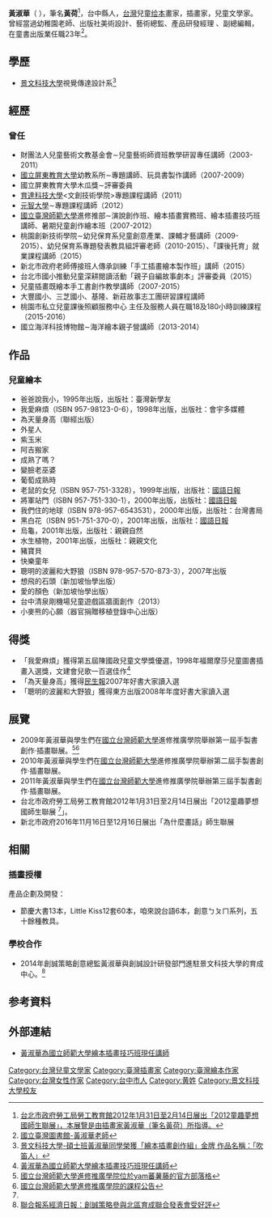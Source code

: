 {{Like-resume|time=2021-09-29T02:00:43+00:00}}
{{Infobox Artist
| bgcolour      = 
| name          = 黃淑華
| image         = 
| imagesize     = 
| caption       = 
| birthname     = 
| birthdate     = 
| location      = [[台灣|台灣]]
| deathdate     = 
| deathplace    = 
| field         = 繪本
| training      = 
| movement      = 
| works         = 
| patrons       = 
| awards        = 
}}

'''黃淑華'''（{{bd|1965年||||}} ），筆名'''黃荷'''<ref name="taipei.gov.tw">[http://www.bola.taipei.gov.tw/ct.asp?xItem=15857459&ctNode=25344&mp=116001 台北市政府勞工局勞工教育館2012年1月31日至2月14日展出「2012童趣夢想國師生聯展」，本展覽是由插畫家黃淑華（筆名黃荷）所指導。]{{Dead link|date=2019年12月 |bot=InternetArchiveBot |fix-attempted=yes }}</ref>，台中縣人，[[台灣|台灣]]兒童[[绘本|绘本]]畫家，插畫家，兒童文學家。曾經當過幼稚園老師、出版社美術設計、藝術總監、產品研發經理 、副總編輯，在童書出版業任職23年<ref>[https://www.ntl.edu.tw/showTeacherDetail.asp?xCuAttach=11100 國立臺灣圖書館-黃淑華老師]</ref>。

== 學歷 ==
*[[景文科技大學|景文科技大學]]視覺傳達設計系<ref>[http://vcd.just.edu.tw/files/14-1025-48542,r584-1.php?Lang=zh-tw 景文科技大學-碩士班黃淑華同學榮獲「繪本插畫創作組」金牌 作品名稱：「吹笛人」]</ref>

== 經歷 ==
=== 曾任 ===
* 財團法人兒童藝術文教基金會∼兒童藝術師資班教學研習專任講師（2003-2011）
* [[國立屏東教育大學|國立屏東教育大學]]幼教系所∼專題講師、玩具書製作講師（2007-2009）
* 國立屏東教育大學木瓜獎∼評審委員
* [[育達科技大學|育達科技大學]]<文創技術學院>專題課程講師（2011）
* [[元智大學|元智大學]]∼專題課程講師（2012）
* [[國立臺灣師範大學|國立臺灣師範大學]]進修推部∼演說創作班、繪本插畫實務班、繪本插畫技巧班講師、暑期兒童創作繪本班（2007-2012）
* 桃園創新技術學院∼幼兒保育系兒童創意產業、課輔才藝講師（2009-2015）、幼兒保育系專題發表教具組評審老師（2010-2015）、「課後托育」就業課程講師（2015）
* 新北市政府老師傅接班人傳承訓練「手工插畫繪本製作班」講師（2015）
* 台北市國小推動兒童深耕閱讀活動「親子自編故事劇本」評審委員（2015）
* 兒童插畫既繪本手工書創作教學講師（2007-2015）
* 大豐國小、三芝國小、基隆、新莊故事志工團研習課程講師
* 桃園市私立兒童課後照顧服務中心  主任及服務人員在職18及180小時訓練課程（2015-2016）
* 國立海洋科技博物館∼海洋繪本親子營講師（2013-2014）

== 作品 ==
=== 兒童繪本 ===
* 爸爸說我小，1995年出版，出版社：臺灣新學友
* 我愛麻煩（ISBN 957-98123-0-6），1998年出版，出版社：會宇多媒體
* 為天量身高（聯經出版）
* 外星人
* 紫玉米
* 阿吉搬家
* 成熟了嗎？
* 變臉老巫婆
* 葡萄成熟時
* 老鼠的女兒（ISBN 957-751-3328），1999年出版，出版社：[[國語日報|國語日報]]
* 將軍站門（ISBN 957-751-330-1），2000年出版，出版社：[[國語日報|國語日報]]
* 我們住的地球（ISBN 978-957-6543531），2000年出版，出版社：台灣書局
* 黑白花（ISBN 951-751-370-0），2001年出版，出版社：[[國語日報|國語日報]]
* 烏龜，2001年出版，出版社：親親自然
* 水生植物，2001年出版，出版社：親親文化
* 豬寶貝
* 快樂童年
* 聰明的波麗和大野狼（ISBN 978-957-570-873-3），2007年出版
*想飛的石頭（新加坡怡學出版）
*愛的顏色（新加坡怡學出版）
*台中清泉剛機場兒童遊戲區牆面創作（2013）
*小麥熊的心願（器官捐贈移植登錄中心出版）

== 得獎 ==
*「我愛麻煩」獲得第五屆陳國政兒童文學獎優選，1998年福爾摩莎兒童圖書插畫入選獎，文建會兒歌一百選佳作<ref>[http://www.sce.ntnu.edu.tw/class_read.php?course_id=1004C005 黃淑華為國立師範大學繪本插畫技巧班現任講師]</ref>
*「為天量身高」獲得[[民生報|民生報]]2007年好書大家讀入選
*「聰明的波麗和大野狼」獲得東方出版2008年年度好書大家讀入選

== 展覽 ==
*2009年黃淑華與學生們在[[國立台灣師範大學|國立台灣師範大學]]進修推廣學院舉辦第一屆手製書創作·插畫聯展。<ref>[http://album.blog.yam.com/ntnuicon&folder=8677344 [[國立台灣師範大學|國立台灣師範大學]]進修推廣學院位於yam蕃薯藤的官方部落格]</ref><ref>[http://www.sce.ntnu.edu.tw/class_read.php?course_id=1004I006 [[國立台灣師範大學|國立台灣師範大學]]進修推廣學院的課程公告]</ref>
*2010年黃淑華與學生們在[[國立台灣師範大學|國立台灣師範大學]]進修推廣學院舉辦第二屆手製書創作·插畫聯展。
*2011年黃淑華與學生們在[[國立台灣師範大學|國立台灣師範大學]]進修推廣學院舉辦第三屆手製書創作·插畫聯展。
*台北市政府勞工局勞工教育館2012年1月31日至2月14日展出「2012童趣夢想國師生聯展 <ref name="taipei.gov.tw"/>」。
*新北市政府2016年11月16日至12月16日展出「為什麼畫話」師生聯展

== 相關 ==
=== 插畫授權 ===
產品企劃及開發：
*節慶大書13本，Little Kiss12套60本，咱來說台語6本，創意ㄅㄆㄇ系列，五十餘種教具。

=== 學校合作 ===
*2014年創誠策略創意總監黃淑華與創誠設計研發部門進駐景文科技大學的育成中心。<ref>[http://edn.udn.com/article/view.jsp?aid=737543# 聯合報系經濟日報：創誠策略參與北區育成聯合發表會受好評]{{Dead link|date=2019年12月 |bot=InternetArchiveBot |fix-attempted=yes }}</ref>

==参考資料==
{{Reflist|2}}

==外部連結==
*[http://www.sce.ntnu.edu.tw/class_read.php?course_id=1004C005 黃淑華為國立師範大學繪本插畫技巧班現任講師]


{{DEFAULTSORT:H黃}}
[[Category:台灣兒童文學家|Category:台灣兒童文學家]]
[[Category:臺灣插畫家|Category:臺灣插畫家]]
[[Category:臺灣繪本作家|Category:臺灣繪本作家]]
[[Category:台灣女性作家|Category:台灣女性作家]]
[[Category:台中市人|Category:台中市人]]
[[Category:黄姓|Category:黄姓]]
[[Category:景文科技大學校友|Category:景文科技大學校友]]